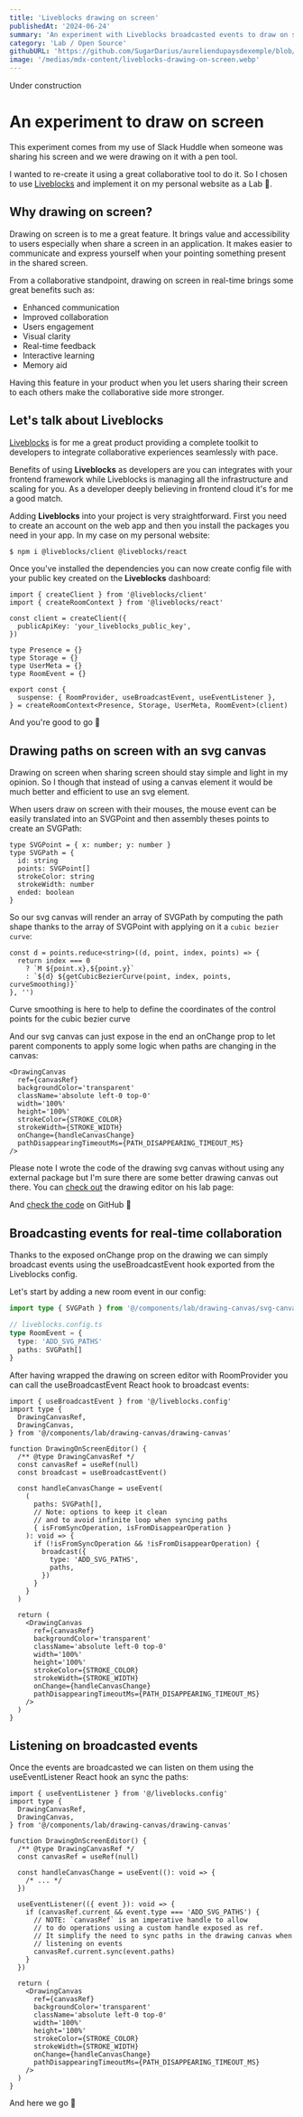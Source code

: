 ```yaml
---
title: 'Liveblocks drawing on screen'
publishedAt: '2024-06-24'
summary: 'An experiment with Liveblocks broadcasted events to draw on screen'
category: 'Lab / Open Source'
githubURL: 'https://github.com/SugarDarius/aureliendupaysdexemple/blob/main/components/lab/drawing-on-screen-editor.tsx'
image: '/medias/mdx-content/liveblocks-drawing-on-screen.webp'
---
```


<Callout icon='⚠️'>Under construction</Callout>

# An experiment to draw on screen

This experiment comes from my use of Slack Huddle when someone was sharing his screen and we were drawing on it with a pen tool.

I wanted to re-create it using a great collaborative tool to do it.
So I chosen to use [Liveblocks](https://liveblocks.io/) and implement it on my personal website as a Lab 🙂.

## Why drawing on screen?

Drawing on screen is to me a great feature. It brings value and accessibility to users especially when share a screen in an application.
It makes easier to communicate and express yourself when your pointing something present in the shared screen.

From a collaborative standpoint, drawing on screen in real-time brings some great benefits such as:

- Enhanced communication
- Improved collaboration
- Users engagement
- Visual clarity
- Real-time feedback
- Interactive learning
- Memory aid

Having this feature in your product when you let users sharing their screen to each others make the collaborative side more stronger.

## Let's talk about Liveblocks

[Liveblocks](https://liveblocks.io/) is for me a great product providing a complete toolkit to developers to integrate collaborative experiences seamlessly with pace.

Benefits of using **Liveblocks** as developers are you can integrates with your frontend framework while Liveblocks is managing all the infrastructure and scaling for you.
As a developer deeply believing in frontend cloud it's for me a good match.

Adding **Liveblocks** into your project is very straightforward.
First you need to create an account on the web app and then you install the packages you need in your app.
In my case on my personal website:

```sh
$ npm i @liveblocks/client @liveblocks/react
```

Once you've installed the dependencies you can now create config file with your public key created on the **Liveblocks** dashboard:

```tsx
import { createClient } from '@liveblocks/client'
import { createRoomContext } from '@liveblocks/react'

const client = createClient({
  publicApiKey: 'your_liveblocks_public_key',
})

type Presence = {}
type Storage = {}
type UserMeta = {}
type RoomEvent = {}

export const {
  suspense: { RoomProvider, useBroadcastEvent, useEventListener },
} = createRoomContext<Presence, Storage, UserMeta, RoomEvent>(client)
```

And you're good to go 🚀

## Drawing paths on screen with an svg canvas

Drawing on screen when sharing screen should stay simple and light in my opinion.
So I though that instead of using a <InlineCode>canvas</InlineCode> element it would be much better and efficient to use an <InlineCode>svg</InlineCode> element.

When users draw on screen with their mouses, the mouse event can be easily translated into an <InlineCode>SVGPoint</InlineCode> and then assembly theses points to create an <InlineCode>SVGPath</InlineCode>:

```tsx
type SVGPoint = { x: number; y: number }
type SVGPath = {
  id: string
  points: SVGPoint[]
  strokeColor: string
  strokeWidth: number
  ended: boolean
}
```

So our svg canvas will render an array of <InlineCode>SVGPath</InlineCode> by computing the path shape thanks to the array of <InlineCode>SVGPoint</InlineCode> with applying on it a `cubic bezier curve`:

```tsx
const d = points.reduce<string>((d, point, index, points) => {
  return index === 0
    ? `M ${point.x},${point.y}`
    : `${d} ${getCubicBezierCurve(point, index, points, curveSmoothing)}`
}, '')
```

<Callout icon='💡'>
  Curve smoothing is here to help to define the coordinates of the control
  points for the cubic bezier curve
</Callout>

And our svg canvas can just expose in the end an <InlineCode>onChange</InlineCode> prop to let parent components to apply some logic when paths are changing in the canvas:

```tsx
<DrawingCanvas
  ref={canvasRef}
  backgroundColor='transparent'
  className='absolute left-0 top-0'
  width='100%'
  height='100%'
  strokeColor={STROKE_COLOR}
  strokeWidth={STROKE_WIDTH}
  onChange={handleCanvasChange}
  pathDisappearingTimeoutMs={PATH_DISAPPEARING_TIMEOUT_MS}
/>
```

Please note I wrote the code of the drawing svg canvas without using any external package but I'm sure there are some better drawing canvas out there.
You can [check out](https://www.aureliendupaysdexemple.com/lab/drawing-editor) the drawing editor on his lab page:

<RoundedVideo src='/medias/mdx-content/drawing-editor.webm' />

And [check the code](https://github.com/SugarDarius/aureliendupaysdexemple/blob/main/components/lab/drawing-editor.tsx) on GitHub 🙂

## Broadcasting events for real-time collaboration

Thanks to the exposed <InlineCode>onChange</InlineCode> prop on the drawing we can simply broadcast events using the <InlineCode>useBroadcastEvent</InlineCode> hook exported from the Liveblocks config.

Let's start by adding a new room event in our config:

```ts
import type { SVGPath } from '@/components/lab/drawing-canvas/svg-canvas-path'

// liveblocks.config.ts
type RoomEvent = {
  type: 'ADD_SVG_PATHS'
  paths: SVGPath[]
}
```

After having wrapped the drawing on screen editor with <InlineCode>RoomProvider</InlineCode> you can call the <InlineCode>useBroadcastEvent</InlineCode> React hook to broadcast events:

```tsx
import { useBroadcastEvent } from '@/liveblocks.config'
import type {
  DrawingCanvasRef,
  DrawingCanvas,
} from '@/components/lab/drawing-canvas/drawing-canvas'

function DrawingOnScreenEditor() {
  /** @type DrawingCanvasRef */
  const canvasRef = useRef(null)
  const broadcast = useBroadcastEvent()

  const handleCanvasChange = useEvent(
    (
      paths: SVGPath[],
      // Note: options to keep it clean
      // and to avoid infinite loop when syncing paths
      { isFromSyncOperation, isFromDisappearOperation }
    ): void => {
      if (!isFromSyncOperation && !isFromDisappearOperation) {
        broadcast({
          type: 'ADD_SVG_PATHS',
          paths,
        })
      }
    }
  )

  return (
    <DrawingCanvas
      ref={canvasRef}
      backgroundColor='transparent'
      className='absolute left-0 top-0'
      width='100%'
      height='100%'
      strokeColor={STROKE_COLOR}
      strokeWidth={STROKE_WIDTH}
      onChange={handleCanvasChange}
      pathDisappearingTimeoutMs={PATH_DISAPPEARING_TIMEOUT_MS}
    />
  )
}
```

## Listening on broadcasted events

Once the events are broadcasted we can listen on them using the <InlineCode>useEventListener</InlineCode> React hook an sync the paths:

```tsx
import { useEventListener } from '@/liveblocks.config'
import type {
  DrawingCanvasRef,
  DrawingCanvas,
} from '@/components/lab/drawing-canvas/drawing-canvas'

function DrawingOnScreenEditor() {
  /** @type DrawingCanvasRef */
  const canvasRef = useRef(null)

  const handleCanvasChange = useEvent((): void => {
    /* ... */
  })

  useEventListener(({ event }): void => {
    if (canvasRef.current && event.type === 'ADD_SVG_PATHS') {
      // NOTE: `canvasRef` is an imperative handle to allow
      // to do operations using a custom handle exposed as ref.
      // It simplify the need to sync paths in the drawing canvas when
      // listening on events
      canvasRef.current.sync(event.paths)
    }
  })

  return (
    <DrawingCanvas
      ref={canvasRef}
      backgroundColor='transparent'
      className='absolute left-0 top-0'
      width='100%'
      height='100%'
      strokeColor={STROKE_COLOR}
      strokeWidth={STROKE_WIDTH}
      onChange={handleCanvasChange}
      pathDisappearingTimeoutMs={PATH_DISAPPEARING_TIMEOUT_MS}
    />
  )
}
```

And here we go 🚀
